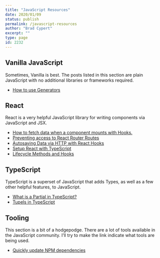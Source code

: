 ```yaml
---
title: "JavaScript Resources"
date: 2020/01/09
status: publish
permalink: /javascript-resources
author: "Brad Cypert"
excerpt: ""
type: page
id: 2232
---
```



## Vanilla JavaScript

Sometimes, Vanilla is best. The posts listed in this section are plain JavaScript with no additional libraries or frameworks required.

- [How to use Generators](/javascript-generators/)

## React

React is a very helpful JavaScript library for writing components via JavaScript and JSX.

- [How to fetch data when a component mounts with Hooks.](/fetching-data-with-react-hooks/)
- [Preventing access to React Router Routes](/auth-guarding-react-router-routes/)
- [Autosaving Data via HTTP with React Hooks](/autosaving-with-react-hooks/)
- [Setup React with TypeScript](/how-do-i-use-typescript-with-react/)
- [Lifecycle Methods and Hooks](/understanding-react-lifecycle-methods/)

## TypeScript

TypeScript is a superset of JavaScript that adds Types, as well as a few other helpful features, to JavaScript.

- [What is a Partial in TypeScript?](/typescript-what-is-a-partial/)
- [Tupels in TypeScript](/typescript-tuples/)

## Tooling

This section is a bit of a hodgepodge. There are a lot of tools available in the JavaScript community. I’ll try to make the link indicate what tools are being used.

- [Quickly update NPM dependencies](/a-quick-script-to-update-all-of-your-npm-dependencies/)
